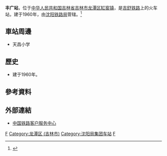 {{Infobox China railway station
|车站名称 = 丰广站
|图片 = 
|图片介绍 = 
|其他名称 = 
|车站拼音 = Fengguang
|英文名称 = Fengguang Railway Station
|车站代码 = 62876
|电报码 = FGL<ref>{{cite book|author=铁道部电子计算技术中心, 铁道部运输局|title=铁路车站站名代码表：TMIS使用|publisher=中国铁道出版社|location=北京|year=1998|isbn=9787113030995|pages=159}}</ref>
|拼音码 = FGU
|车站位置 = [[吉林省|吉林省]][[吉林市|吉林市]][[龙潭区_(吉林市)|龙潭区]][[缸窑镇|缸窑镇]]
|坐标 = 
|归属 = [[沈阳铁路局|沈阳铁路局]]
|线路 = [[吉舒铁路|吉舒铁路]]
|车站等级 = [[三等站_(中铁)|三等站]]
|月台数目 = 
|股道数目 = 
}}
'''丰广站'''，位于[[中华人民共和国|中华人民共和国]][[吉林省|吉林省]][[吉林市|吉林市]][[龙潭区_(吉林市)|龙潭区]][[缸窑镇|缸窑镇]]，是[[吉舒铁路|吉舒铁路]]上的火车站，建于1960年，由[[沈阳铁路局|沈阳铁路局]]管辖。<ref>{{Cite web |url=http://search.huochepiao.com/huochezhan/jieshao/2142.htm |title=丰广火车站介绍 |accessdate=2017-01-31 |archive-date=2016-08-03 |archive-url=https://web.archive.org/web/20160803222106/http://search.huochepiao.com/huochezhan/jieshao/2142.htm |dead-url=no }}</ref>
==車站周邊==
* 天昌小学

==歷史==
* 建于1960年。
==參考資料==
{{reflist}}
==外部連結==
* [http://www.12306.cn/mormhweb/ 中国铁路客户服务中心]{{Wayback|url=http://www.12306.cn/mormhweb/ |date=20180205163941 }}
{{China-rail-stub}}
{{吉舒铁路}}
[[Category:吉林市铁路车站|F]]
[[Category:龙潭区_(吉林市)|Category:龙潭区 (吉林市)]]
[[Category:沈阳局集团车站|Category:沈阳局集团车站]]
[[Category:1960年建筑|F]]